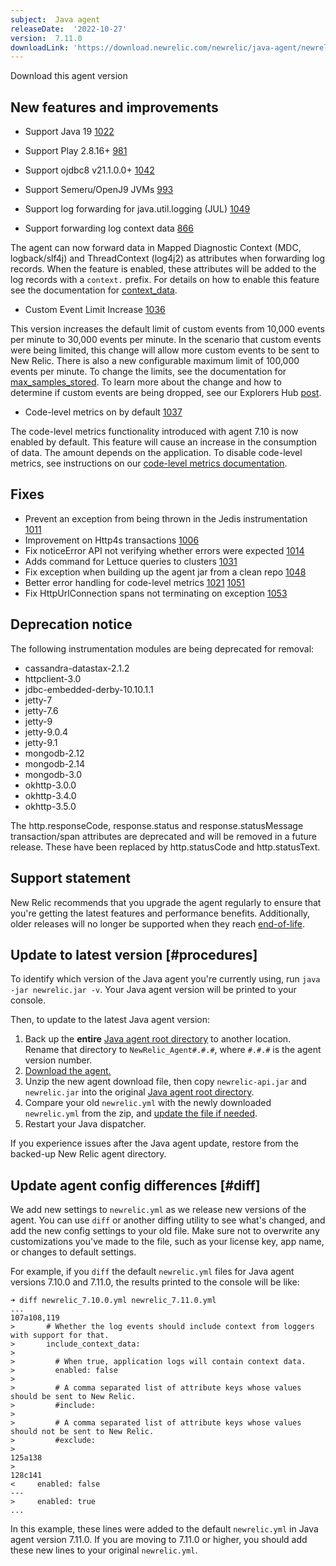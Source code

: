 ```yaml
---
subject:  Java agent
releaseDate:  '2022-10-27'
version:  7.11.0
downloadLink: 'https://download.newrelic.com/newrelic/java-agent/newrelic-agent/7.11.0/'
---
```

<ButtonGroup>
  <ButtonLink
    role="button"
    to="https://download.newrelic.com/newrelic/java-agent/newrelic-agent/7.11.0/"
    variant="primary"
  >
    Download this agent version
  </ButtonLink>
</ButtonGroup>

## New features and improvements

* Support Java 19 [1022](https://github.com/newrelic/newrelic-java-agent/pull/1022)
* Support Play 2.8.16+ [981](https://github.com/newrelic/newrelic-java-agent/pull/981)
* Support ojdbc8 v21.1.0.0+ [1042](https://github.com/newrelic/newrelic-java-agent/pull/1042)
* Support Semeru/OpenJ9 JVMs [993](https://github.com/newrelic/newrelic-java-agent/pull/993)
* Support log forwarding for java.util.logging (JUL) [1049](https://github.com/newrelic/newrelic-java-agent/pull/1049)

* Support forwarding log context data [866](https://github.com/newrelic/newrelic-java-agent/pull/866)

The agent can now forward data in Mapped Diagnostic Context (MDC, logback/slf4j) and ThreadContext (log4j2) as attributes when forwarding log records. When the feature is enabled, these attributes will be added to the log records with a `context.` prefix. For details on how to enable this feature see the documentation for [context_data](/docs/apm/agents/java-agent/configuration/java-agent-configuration-config-file/#logging-context-data).


* Custom Event Limit Increase  [1036](https://github.com/newrelic/newrelic-java-agent/pull/1036)

This version increases the default limit of custom events from 10,000 events per minute to 30,000 events per minute. In the scenario that custom events were being limited, this change will allow more custom events to be sent to New Relic. There is also a new configurable maximum limit of 100,000 events per minute. To change the limits, see the documentation for [max_samples_stored](/docs/apm/agents/java-agent/configuration/java-agent-configuration-config-file/#Custom_Events). To learn more about the change and how to determine if custom events are being dropped, see our Explorers Hub [post](https://discuss.newrelic.com/t/send-more-custom-events-with-the-latest-apm-agents/190497).


* Code-level metrics on by default [1037](https://github.com/newrelic/newrelic-java-agent/pull/1037)

The code-level metrics functionality introduced with agent 7.10 is now enabled by default. This feature will cause an increase in the consumption of data. The amount depends on the application. To disable code-level metrics, see instructions on our [code-level metrics documentation](/docs/apm/agents/java-agent/configuration/java-agent-configuration-config-file#code-level-metrics).


## Fixes
* Prevent an exception from being thrown in the Jedis instrumentation [1011](https://github.com/newrelic/newrelic-java-agent/pull/1011)
* Improvement on Http4s transactions [1006](https://github.com/newrelic/newrelic-java-agent/pull/1006)
* Fix noticeError API not verifying whether errors were expected [1014](https://github.com/newrelic/newrelic-java-agent/pull/1014)
* Adds command for Lettuce queries to clusters [1031](https://github.com/newrelic/newrelic-java-agent/pull/1031)
* Fix exception when building up the agent jar from a clean repo [1048](https://github.com/newrelic/newrelic-java-agent/pull/1048)
* Better error handling for code-level metrics [1021](https://github.com/newrelic/newrelic-java-agent/pull/1021) [1051](https://github.com/newrelic/newrelic-java-agent/pull/1051)
* Fix HttpUrlConnection spans not terminating on exception [1053](https://github.com/newrelic/newrelic-java-agent/pull/1053)


## Deprecation notice
The following instrumentation modules are being deprecated for removal:
* cassandra-datastax-2.1.2
* httpclient-3.0
* jdbc-embedded-derby-10.10.1.1
* jetty-7
* jetty-7.6
* jetty-9
* jetty-9.0.4
* jetty-9.1
* mongodb-2.12
* mongodb-2.14
* mongodb-3.0
* okhttp-3.0.0
* okhttp-3.4.0
* okhttp-3.5.0

The http.responseCode, response.status and response.statusMessage transaction/span attributes are deprecated and will be removed in a future release. These have been replaced by http.statusCode and http.statusText.

## Support statement

New Relic recommends that you upgrade the agent regularly to ensure that you're getting the latest features and performance benefits. Additionally, older releases will no longer be supported when they reach [end-of-life](/docs/using-new-relic/cross-product-functions/install-configure/notification-changes-new-relic-saas-features-distributed-software/).


## Update to latest version [#procedures]

To identify which version of the Java agent you're currently using, run `java -jar newrelic.jar -v`. Your Java agent version will be printed to your console.

Then, to update to the latest Java agent version:

1. Back up the **entire** [Java agent root directory](/docs/agents/manage-apm-agents/troubleshooting/find-agent-root-directory#java-agent) to another location. Rename that directory to `NewRelic_Agent#.#.#`, where `#.#.#` is the agent version number.
2. [Download the agent.](/docs/release-notes/agent-release-notes/java-release-notes)
3. Unzip the new agent download file, then copy `newrelic-api.jar` and `newrelic.jar` into the original [Java agent root directory](/docs/agents/manage-apm-agents/troubleshooting/find-agent-root-directory#java-agent).
4. Compare your old `newrelic.yml` with the newly downloaded `newrelic.yml` from the zip, and [update the file if needed](#diff).
5. Restart your Java dispatcher.

If you experience issues after the Java agent update, restore from the backed-up New Relic agent directory.

## Update agent config differences [#diff]

We add new settings to `newrelic.yml` as we release new versions of the agent. You can use `diff` or another diffing utility to see what's changed, and add the new config settings to your old file. Make sure not to overwrite any customizations you've made to the file, such as your license key, app name, or changes to default settings.

For example, if you `diff` the default `newrelic.yml` files for Java agent versions 7.10.0 and 7.11.0, the results printed to the console will be like:

```
➜ diff newrelic_7.10.0.yml newrelic_7.11.0.yml
...
107a108,119
>       # Whether the log events should include context from loggers with support for that.
>       include_context_data:
>
>         # When true, application logs will contain context data.
>         enabled: false
>
>         # A comma separated list of attribute keys whose values should be sent to New Relic.
>         #include:
>
>         # A comma separated list of attribute keys whose values should not be sent to New Relic.
>         #exclude:
>
125a138
>
128c141
<     enabled: false
---
>     enabled: true
...
```

In this example, these lines were added to the default `newrelic.yml` in Java agent version 7.11.0. If you are moving to 7.11.0 or higher, you should add these new lines to your original `newrelic.yml`.
